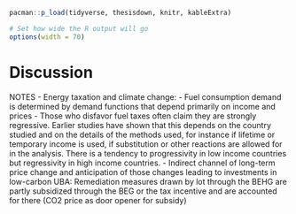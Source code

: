 <!--
Chapter 6 - Discussion
-->

```r
pacman::p_load(tidyverse, thesisdown, knitr, kableExtra)

# Set how wide the R output will go
options(width = 70)
```

# Discussion {#discussion}


NOTES - Energy taxation and climate change:
- Fuel consumption demand is determined by demand functions that depend primarily on income and prices
- Those who disfavor fuel taxes often claim they are strongly regressive. Earlier studies have shown that this depends on the country studied and on the details of the methods used, for instance if lifetime or temporary income is used, if substitution or other reactions are allowed for in the analysis. There is a tendency to progressivity in low income countries but regressivity in high income countries.
- Indirect channel of long-term price change and anticipation of those changes leading to investments in low-carbon UBA: Remediation measures drawn by lot through the BEHG are partly subsidized through the BEG or the tax incentive and are accounted for there (CO2 price as door opener for subsidy) 
